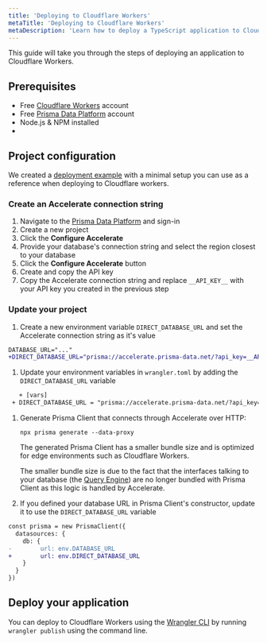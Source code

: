 ```yaml
---
title: 'Deploying to Cloudflare Workers'
metaTitle: 'Deploying to Cloudflare Workers'
metaDescription: 'Learn how to deploy a TypeScript application to Cloudflare Workers'
---
```


<TopBlock>

This guide will take you through the steps of deploying an application to Cloudflare Workers.

</TopBlock>

## Prerequisites

- Free [Cloudflare Workers](https://workers.cloudflare.com/) account
- Free [Prisma Data Platform](https://cloudprojects.prisma.io) account
- Node.js & NPM installed
-

## Project configuration

We created a [deployment example](https://github.com/prisma/deployment-example-cloudflare-workers) with a minimal setup you can use as a reference when deploying to Cloudflare workers.

### Create an Accelerate connection string

1. Navigate to the [Prisma Data Platform](https://cloudprojects.prisma.io/) and sign-in
1. Create a new project
1. Click the **Configure Accelerate**
1. Provide your database's connection string and select the region closest to your database
1. Click the **Configure Accelerate** button
1. Create and copy the API key
1. Copy the Accelerate connection string and replace `__API_KEY__` with your API key you created in the previous step

### Update your project

1. Create a new environment variable `DIRECT_DATABASE_URL` and set the Accelerate connection string as it's value

```diff file=.env
DATABASE_URL="..."
+DIRECT_DATABASE_URL="prisma://accelerate.prisma-data.net/?api_key=__API_KEY__"
```

1. Update your environment variables in `wrangler.toml` by adding the `DIRECT_DATABASE_URL` variable

```diff file="wrangler.toml"
   + [vars]
 + DIRECT_DATABASE_URL = "prisma://accelerate.prisma-data.net/?api_key=•••••••••••••••••"
```

1. Generate Prisma Client that connects through Accelerate over HTTP:

   ```terminal
   npx prisma generate --data-proxy
   ```

   The generated Prisma Client has a smaller bundle size and is optimized for edge environments such as Cloudflare Workers.

   The smaller bundle size is due to the fact that the interfaces talking to your database (the [Query Engine](https://www.prisma.io/docs/concepts/components/prisma-engines/query-engine)) are no longer bundled with Prisma Client as this logic is handled by Accelerate.

1. If you defined your database URL in Prisma Client's constructor, update it to use the `DIRECT_DATABASE_URL` variable

```diff file="prisma.ts"
const prisma = new PrismaClient({
  datasources: {
    db: {
-        url: env.DATABASE_URL
+        url: env.DIRECT_DATABASE_URL
    }
  }
})
```

## Deploy your application

You can deploy to Cloudflare Workers using the [Wrangler CLI](https://developers.cloudflare.com/workers/wrangler/get-started/) by running `wrangler publish` using the command line.
